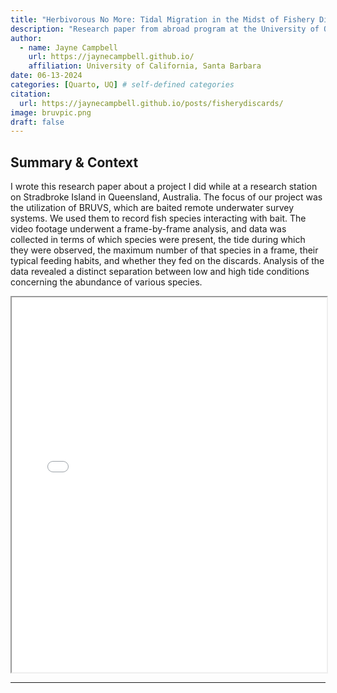 ```yaml
---
title: "Herbivorous No More: Tidal Migration in the Midst of Fishery Discards Shock the Trophic Web in Subtropical Intertidal Communities"
description: "Research paper from abroad program at the University of Queensland"
author:
  - name: Jayne Campbell
    url: https://jaynecampbell.github.io/
    affiliation: University of California, Santa Barbara
date: 06-13-2024
categories: [Quarto, UQ] # self-defined categories
citation: 
  url: https://jaynecampbell.github.io/posts/fisherydiscards/ 
image: bruvpic.png
draft: false
---
```


## Summary & Context

I wrote this research paper about a project I did while at a research station on Stradbroke Island in Queensland, Australia. The focus of our project was the utilization of BRUVS, which are baited remote underwater survey systems. We used them to record fish species interacting with bait. The video footage underwent a frame-by-frame analysis, and data was collected in terms of which species were present, the tide during which they were observed, the maximum number of that species in a frame, their typical feeding habits, and whether they fed on the discards. Analysis of the data revealed a distinct separation between low and high tide conditions concerning the abundance of various species.

<iframe src="stradbroke_researchpaper.pdf" width="100%" height="600px"></iframe>

------------------------------------------------------------------------

## 
